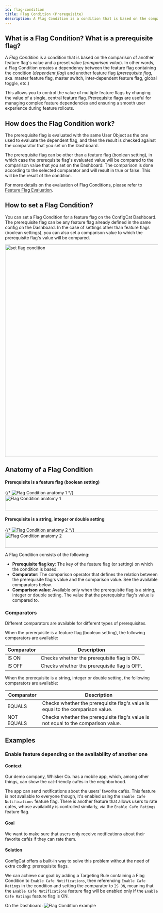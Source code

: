 ```yaml
---
id: flag-condition
title: Flag Condition (Prerequisite)
description: A Flag Condition is a condition that is based on the comparison of another feature flag's value and a preset value (comparison value).
---
```


## What is a Flag Condition? What is a prerequisite flag?

A *Flag Condition* is a condition that is based on the comparison of another feature flag's value and a preset value (*comparison value*). In other words, a Flag Condition creates a dependency between the feature flag containing the condition (*dependent flag*) and another feature flag (*prerequisite flag*, aka. master feature flag, master switch, inter-dependent feature flag, global toggle, etc.)

This allows you to control the value of multiple feature flags by changing the value of a single, central feature flag. Prerequisite flags are useful for managing complex feature dependencies and ensuring a smooth user experience during feature rollouts.

## How does the Flag Condition work?

The prerequisite flag is evaluated with the same User Object as the one used to evaluate the dependent flag, and then the result is checked against the comparator that you set on the Dashboard. 

The prerequisite flag can be other than a feature flag (boolean setting), in which case the prerequisite flag's evaluated value will be compared to the comparison value that you set on the Dashboard. The comparison is done according to the selected comparator and will result in true or false. This will be the result of the condition.

For more details on the evaluation of Flag Conditions, please refer to [Feature Flag Evaluation](../../feature-flag-evaluation).

## How to set a Flag Condition?

You can set a Flag Condition for a feature flag on the ConfigCat Dashboard. The prerequisite flag can be any feature flag already defined in the same config on the Dashboard. In the case of settings other than feature flags (boolean settings), you can also set a comparison value to which the prerequisite flag's value will be compared.

<img src="/docs/assets/targeting/targeting-rule/flag-condition/flag-condition.png" width="700" alt="set flag condition" decoding="async" loading="lazy"/>

## Anatomy of a Flag Condition

#### Prerequisite is a feature flag (boolean setting)
{/* ![Flag Condition anatomy 1](/assets/targeting/targeting-rule/flag-condition/flag-condition-anatomy1.png) */}
<img src="/docs/assets/targeting/targeting-rule/flag-condition/flag-condition-anatomy1.png" width="572" height="50" alt="Flag Condition anatomy 1" decoding="async" loading="lazy"/>

#### Prerequisite is a string, integer or double setting
{/* ![Flag Condition anatomy 2](/assets/targeting/targeting-rule/flag-condition/flag-condition-anatomy2.png) */}
<img src="/docs/assets/targeting/targeting-rule/flag-condition/flag-condition-anatomy2.png" width="958" height="50" alt="Flag Condition anatomy 2" decoding="async" loading="lazy"/>

A Flag Condition consists of the following: 

- **Prerequisite flag key**: The key of the feature flag (or setting) on which the condition is based.
- **Comparator**: The comparison operator that defines the relation between the prerequisite flag's value and the comparison value. See the available comparators below.
- **Comparison value**: Available only when the prerequisite flag is a string, integer or double setting. The value that the prerequisite flag's value is compared to.

### Comparators

Different comparators are available for different types of prerequisites.

When the prerequisite is a feature flag (boolean setting), the following comparators are available:

| Comparator | Description                                           |
| ---------- | ----------------------------------------------------- |
| IS ON      | Checks whether the prerequisite flag is ON.  |
| IS OFF     | Checks whether the prerequisite flag is OFF. |

When the prerequisite is a string, integer or double setting, the following comparators are available:

| Comparator | Description                                                                                 |
| -----------| ------------------------------------------------------------------------------------------- |
| EQUALS     | Checks whether the prerequisite flag's value is equal to the comparison value.     |
| NOT EQUALS | Checks whether the prerequisite flag's value is not equal to the comparison value. |

## Examples

### Enable feature depending on the availability of another one

#### Context
Our demo company, Whisker Co. has a mobile app, which, among other things, can show the cat-friendly cafés in the neighborhood.

The app can send notifications about the users' favorite cafés. This feature is not available to everyone though, it's enabled using the `Enable Cafe Notifications` feature flag.
There is another feature that allows users to rate cafés, whose availability is controlled similarly, via the `Enable Cafe Ratings` feature flag.

#### Goal
We want to make sure that users only receive notifications about their favorite cafés if they can rate them.

#### Solution
ConfigCat offers a built-in way to solve this problem without the need of extra coding: prerequisite flags.

We can achieve our goal by adding a Targeting Rule containing a Flag Condition to `Enable Cafe Notifications`, then referencing `Enable Cafe Ratings` in the condition and setting the comparator to `IS ON`, meaning that the `Enable Cafe Notifications` feature flag will be enabled only if the `Enable Cafe Ratings` feature flag is ON.

On the Dashboard:
![Flag Condition example](/assets/targeting/targeting-rule/flag-condition/flag-condition-example.png)